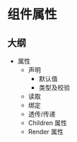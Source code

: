 # 组件属性

## 大纲

- 属性
  - 声明
    - 默认值
    - 类型及校验
  - 读取
  - 绑定
  - 透传/传递
  - Children 属性
  - Render 属性
